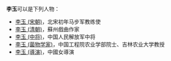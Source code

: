 '''李玉'''可以是下列人物：
* [[李玉_(宋朝)|李玉 (宋朝)]]，北宋初年马步军教练使
* [[李玉_(清朝)|李玉 (清朝)]]，蘇州戲曲作家
* [[李玉_(中将)|李玉 (中将)]]，中国人民解放军中将
* [[李玉_(菌物学家)|李玉 (菌物学家)]]，中国工程院农业学部院士、吉林农业大学教授
* [[李玉_(導演)|李玉 (導演)]]，中國女導演
{{Disambiguation|Y|Cat=二字李姓人名消歧义}}